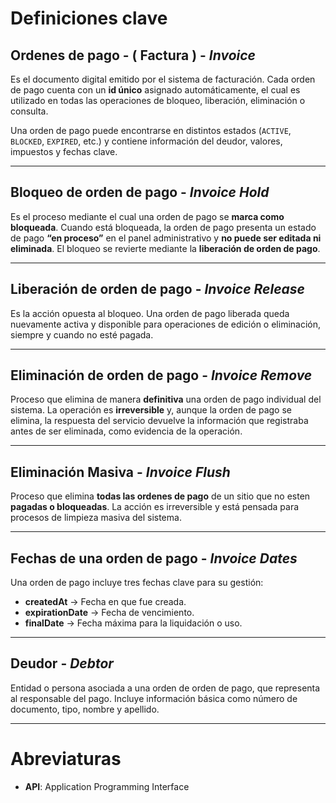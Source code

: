 # Definiciones clave

## Ordenes de pago - ( Factura ) - _**Invoice**_

Es el documento digital emitido por el sistema de facturación. Cada orden de pago cuenta con un
**id único** asignado automáticamente, el cual es utilizado en todas las operaciones de
bloqueo, liberación, eliminación o consulta.

Una orden de pago puede encontrarse en distintos estados (`ACTIVE`, `BLOCKED`, `EXPIRED`, etc.)
y contiene información del deudor, valores, impuestos y fechas clave.

---

## Bloqueo de orden de pago - _**Invoice Hold**_

Es el proceso mediante el cual una orden de pago se **marca como bloqueada**.
Cuando está bloqueada, la orden de pago presenta un estado de pago **“en proceso”** en el panel
administrativo y **no puede ser editada ni eliminada**.
El bloqueo se revierte mediante la **liberación de orden de pago**.

---

## Liberación de orden de pago - _**Invoice Release**_

Es la acción opuesta al bloqueo. Una orden de pago liberada queda nuevamente activa y disponible
para operaciones de edición o eliminación, siempre y cuando no esté pagada.

---

## Eliminación de orden de pago - _**Invoice Remove**_

Proceso que elimina de manera **definitiva** una orden de pago individual del sistema.
La operación es **irreversible** y, aunque la orden de pago se elimina, la respuesta del servicio
devuelve la información que registraba antes de ser eliminada, como evidencia de la operación.

---

## Eliminación Masiva - _**Invoice Flush**_

Proceso que elimina **todas las ordenes de pago** de un sitio que no esten **pagadas o bloqueadas**.
La acción es irreversible y está pensada para procesos de limpieza masiva del sistema.

---


## Fechas de una orden de pago - _**Invoice Dates**_

Una orden de pago incluye tres fechas clave para su gestión:

- **createdAt** → Fecha en que fue creada.
- **expirationDate** → Fecha de vencimiento.
- **finalDate** → Fecha máxima para la liquidación o uso.

---

## Deudor - _**Debtor**_

Entidad o persona asociada a una orden de orden de pago, que representa al responsable del pago.
Incluye información básica como número de documento, tipo, nombre y apellido.

---

# Abreviaturas

- **API**: Application Programming Interface

